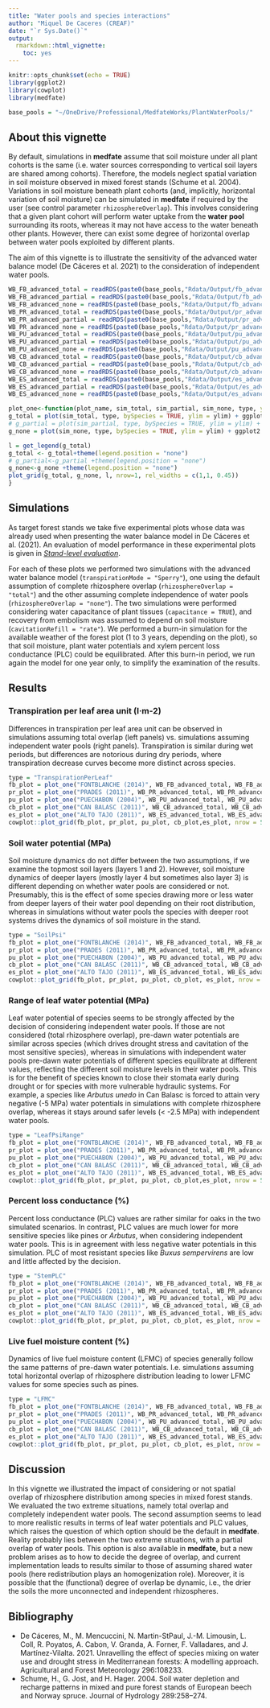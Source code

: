 ```yaml
---
title: "Water pools and species interactions"
author: "Miquel De Caceres (CREAF)"
date: "`r Sys.Date()`"
output:
  rmarkdown::html_vignette:
    toc: yes
---
```


```r
knitr::opts_chunk$set(echo = TRUE)
library(ggplot2)
library(cowplot)
library(medfate)

base_pools = "~/OneDrive/Professional/MedfateWorks/PlantWaterPools/"
```

## About this vignette

By default, simulations in **medfate** assume that soil moisture under all plant cohorts is the same (i.e. water sources corresponding to vertical soil layers are shared among cohorts). Therefore, the models neglect spatial variation in soil moisture observed in mixed forest stands (Schume et al. 2004). Variations in soil moisture beneath plant cohorts (and, implicitly, horizontal variation of soil moisture) can be simulated in **medfate** if required by the user (see control parameter `rhizosphereOverlap`). This involves considering that a given plant cohort will perform water uptake from the **water pool** surrounding its roots, whereas it may not have access to the water beneath other plants. However, there can exist some degree of horizontal overlap between water pools exploited by different plants.

The aim of this vignette is to illustrate the sensitivity of the advanced water balance model (De Cáceres et al. 2021) to the consideration of independent water pools. 

```r
WB_FB_advanced_total = readRDS(paste0(base_pools,"Rdata/Output/fb_advanced_total.rds"))
WB_FB_advanced_partial = readRDS(paste0(base_pools,"Rdata/Output/fb_advanced_partial.rds"))
WB_FB_advanced_none = readRDS(paste0(base_pools,"Rdata/Output/fb_advanced_none.rds"))
WB_PR_advanced_total = readRDS(paste0(base_pools,"Rdata/Output/pr_advanced_total.rds"))
WB_PR_advanced_partial = readRDS(paste0(base_pools,"Rdata/Output/pr_advanced_partial.rds"))
WB_PR_advanced_none = readRDS(paste0(base_pools,"Rdata/Output/pr_advanced_none.rds"))
WB_PU_advanced_total = readRDS(paste0(base_pools,"Rdata/Output/pu_advanced_total.rds"))
WB_PU_advanced_partial = readRDS(paste0(base_pools,"Rdata/Output/pu_advanced_partial.rds"))
WB_PU_advanced_none = readRDS(paste0(base_pools,"Rdata/Output/pu_advanced_none.rds"))
WB_CB_advanced_total = readRDS(paste0(base_pools,"Rdata/Output/cb_advanced_total.rds"))
WB_CB_advanced_partial = readRDS(paste0(base_pools,"Rdata/Output/cb_advanced_partial.rds"))
WB_CB_advanced_none = readRDS(paste0(base_pools,"Rdata/Output/cb_advanced_none.rds"))
WB_ES_advanced_total = readRDS(paste0(base_pools,"Rdata/Output/es_advanced_total.rds"))
WB_ES_advanced_partial = readRDS(paste0(base_pools,"Rdata/Output/es_advanced_partial.rds"))
WB_ES_advanced_none = readRDS(paste0(base_pools,"Rdata/Output/es_advanced_none.rds"))
```

```r
plot_one<-function(plot_name, sim_total, sim_partial, sim_none, type, ylim = NULL) {
g_total = plot(sim_total, type, bySpecies = TRUE, ylim = ylim) + ggplot2::labs(title= paste0("Total overlap (no pools)"))+ theme(axis.text.x = element_blank(), axis.ticks = element_blank())+ylab(plot_name)
# g_partial = plot(sim_partial, type, bySpecies = TRUE, ylim = ylim) + ggplot2::labs(title= paste0("Partial overlap"))+ theme(axis.text.x = element_blank(), axis.ticks = element_blank())+ylab("")
g_none = plot(sim_none, type, bySpecies = TRUE, ylim = ylim) + ggplot2::labs(title= paste0("No overlap (independent pools)"))+ theme(axis.text.x = element_blank(), axis.ticks = element_blank())+ylab("")

l = get_legend(g_total)
g_total <- g_total+theme(legend.position = "none")
# g_partial<-g_partial +theme(legend.position = "none")
g_none<-g_none +theme(legend.position = "none")
plot_grid(g_total, g_none, l, nrow=1, rel_widths = c(1,1, 0.45))
}
```

## Simulations
As target forest stands we take five experimental plots whose data was already used when presenting the water balance model in De Cáceres et al. (2021). An evaluation of model performance in these experimental plots is given in [*Stand-level evaluation*](https://emf-creaf.github.io/medfate/articles/evaluation/StandLevelEvaluation.html). 

For each of these plots we performed two simulations with the advanced water balance model (`transpirationMode = "Sperry"`), one using the default assumption of complete rhizosphere overlap (`rhizosphereOverlap = "total"`) and the other assuming complete independence of water pools (`rhizosphereOverlap = "none"`). The two simulations were performed considering water capacitance of plant tissues (`capacitance = TRUE`), and recovery from embolism was assumed to depend on soil moisture (`cavitationRefill = "rate"`). We performed a burn-in simulation for the available weather of the forest plot (1 to 3 years, depending on the plot), so that soil moisture, plant water potentials and xylem percent loss conductance (PLC) could be equilibrated. After this burn-in period, we run again the model for one year only, to simplify the examination of the results.


## Results
### Transpiration per leaf area unit (l·m-2)

Differences in transpiration per leaf area unit can be observed in simulations assuming total overlap (left panels) vs. simulations assuming independent water pools (right panels). Transpiration is similar during wet periods, but differences are notorious during dry periods, where transpiration decrease curves become more distinct across species.
```r
type = "TranspirationPerLeaf"
fb_plot = plot_one("FONTBLANCHE (2014)", WB_FB_advanced_total, WB_FB_advanced_partial, WB_FB_advanced_none, type, c(0,2))
pr_plot = plot_one("PRADES (2011)", WB_PR_advanced_total, WB_PR_advanced_partial, WB_PR_advanced_none, type, c(0,2))
pu_plot = plot_one("PUECHABON (2004)", WB_PU_advanced_total, WB_PU_advanced_partial, WB_PU_advanced_none, type, c(0,2))
cb_plot = plot_one("CAN BALASC (2011)", WB_CB_advanced_total, WB_CB_advanced_partial, WB_CB_advanced_none, type,  c(0,2))
es_plot = plot_one("ALTO TAJO (2011)", WB_ES_advanced_total, WB_ES_advanced_partial, WB_ES_advanced_none, type, c(0,2.5))
cowplot::plot_grid(fb_plot, pr_plot, pu_plot, cb_plot,es_plot, nrow = 5)
```


### Soil water potential (MPa)

Soil moisture dynamics do not differ between the two assumptions, if we examine the topmost soil layers (layers 1 and 2). However, soil moisture dynamics of deeper layers (mostly layer 4 but sometimes also layer 3) is different depending on whether water pools are considered or not. Presumably, this is the effect of some species drawing more or less water from deeper layers of their water pool depending on their root distribution, whereas in simulations without water pools the species with deeper root systems drives the dynamics of soil moisture in the stand.
```r
type = "SoilPsi"
fb_plot = plot_one("FONTBLANCHE (2014)", WB_FB_advanced_total, WB_FB_advanced_partial, WB_FB_advanced_none, type, c(-5,0))
pr_plot = plot_one("PRADES (2011)", WB_PR_advanced_total, WB_PR_advanced_partial, WB_PR_advanced_none, type, c(-8,0))
pu_plot = plot_one("PUECHABON (2004)", WB_PU_advanced_total, WB_PU_advanced_partial, WB_PU_advanced_none, type, c(-6,0))
cb_plot = plot_one("CAN BALASC (2011)", WB_CB_advanced_total, WB_CB_advanced_partial, WB_CB_advanced_none, type,  c(-6,0))
es_plot = plot_one("ALTO TAJO (2011)", WB_ES_advanced_total, WB_ES_advanced_partial, WB_ES_advanced_none, type,  c(-6,0))
cowplot::plot_grid(fb_plot, pr_plot, pu_plot, cb_plot, es_plot, nrow = 5)
```


### Range of leaf water potential (MPa)

Leaf water potential of species seems to be strongly affected by the decision of considering  independent water pools. If those are not considered (total rhizosphere overlap), pre-dawn water potentials are similar across species (which drives drought stress and cavitation of the most sensitive species), whereas in simulations with independent water pools pre-dawn water potentials of different species equilibrate at different values, reflecting the different soil moisture levels in their water pools. This is for the benefit of species known to close their stomata early during drought or for species with more vulnerable hydraulic systems. For example, a species like *Arbutus unedo* in Can Balasc is forced to attain very negative (-5 MPa) water potentials in simulations with complete rhizosphere overlap, whereas it stays around safer levels (< -2.5 MPa) with independent water pools.

```r
type = "LeafPsiRange"
fb_plot = plot_one("FONTBLANCHE (2014)", WB_FB_advanced_total, WB_FB_advanced_partial, WB_FB_advanced_none, type)
pr_plot = plot_one("PRADES (2011)", WB_PR_advanced_total, WB_PR_advanced_partial, WB_PR_advanced_none, type)
pu_plot = plot_one("PUECHABON (2004)", WB_PU_advanced_total, WB_PU_advanced_partial, WB_PU_advanced_none, type)
cb_plot = plot_one("CAN BALASC (2011)", WB_CB_advanced_total, WB_CB_advanced_partial, WB_CB_advanced_none, type)
es_plot = plot_one("ALTO TAJO (2011)", WB_ES_advanced_total, WB_ES_advanced_partial, WB_ES_advanced_none, type)
cowplot::plot_grid(fb_plot, pr_plot, pu_plot, cb_plot,es_plot, nrow = 5)
```

### Percent loss conductance (%)

Percent loss conductance (PLC) values are rather similar for oaks in the two simulated scenarios. In contrast, PLC values are much lower for more sensitive species like pines or *Arbutus*, when considering independent water pools. This is in agreement with less negative water potentials in this simulation. PLC of most resistant species like *Buxus sempervirens* are low and little affected by the decision.

```r
type = "StemPLC"
fb_plot = plot_one("FONTBLANCHE (2014)", WB_FB_advanced_total, WB_FB_advanced_partial, WB_FB_advanced_none, type, c(0,100))
pr_plot = plot_one("PRADES (2011)", WB_PR_advanced_total, WB_PR_advanced_partial, WB_PR_advanced_none, type, c(0,100))
pu_plot = plot_one("PUECHABON (2004)", WB_PU_advanced_total, WB_PU_advanced_partial, WB_PU_advanced_none, type, c(0,100))
cb_plot = plot_one("CAN BALASC (2011)", WB_CB_advanced_total, WB_CB_advanced_partial, WB_CB_advanced_none, type, c(0,100))
es_plot = plot_one("ALTO TAJO (2011)", WB_ES_advanced_total, WB_ES_advanced_partial, WB_ES_advanced_none, type, c(0,100))
cowplot::plot_grid(fb_plot, pr_plot, pu_plot, cb_plot, es_plot, nrow = 5)
```

### Live fuel moisture content (%)

Dynamics of live fuel moisture content (LFMC) of species generally follow the same patterns of pre-dawn water potentials. I.e. simulations assuming total horizontal overlap of rhizosphere distribution leading to lower LFMC values for some species such as pines.

```r
type = "LFMC"
fb_plot = plot_one("FONTBLANCHE (2014)", WB_FB_advanced_total, WB_FB_advanced_partial, WB_FB_advanced_none, type, c(0,130))
pr_plot = plot_one("PRADES (2011)", WB_PR_advanced_total, WB_PR_advanced_partial, WB_PR_advanced_none, type, c(0,160))
pu_plot = plot_one("PUECHABON (2004)", WB_PU_advanced_total, WB_PU_advanced_partial, WB_PU_advanced_none, type, c(0,130))
cb_plot = plot_one("CAN BALASC (2011)", WB_CB_advanced_total, WB_CB_advanced_partial, WB_CB_advanced_none, type, c(0,145))
es_plot = plot_one("ALTO TAJO (2011)", WB_ES_advanced_total, WB_ES_advanced_partial, WB_ES_advanced_none, type, c(0,240))
cowplot::plot_grid(fb_plot, pr_plot, pu_plot, cb_plot, es_plot, nrow = 5)
```

## Discussion

In this vignette we illustrated the impact of considering or not spatial overlap of rhizosphere distribution among species in mixed forest stands. We evaluated the two extreme situations, namely total overlap and completely independent water pools. The second assumption seems to lead to more realistic results in terms of leaf water potentials and PLC values, which raises the question of which option should be the default in **medfate**. Reality probably lies between the two extreme situations, with a partial overlap of water pools. This option is also available in **medfate**, but a new problem arises as to how to decide the degree of overlap, and current implementation leads to results similar to those of assuming shared water pools (here redistribution plays an homogenization role). Moreover, it is possible that the (functional) degree of overlap be dynamic, i.e., the drier the soils the more unconnected and independent rhizospheres.

## Bibliography

+ De Cáceres, M., M. Mencuccini, N. Martin-StPaul, J.-M. Limousin, L. Coll, R. Poyatos, A. Cabon, V. Granda, A. Forner, F. Valladares, and J. Martínez-Vilalta. 2021. Unravelling the effect of species mixing on water use and drought stress in Mediterranean forests: A modelling approach. Agricultural and Forest Meteorology 296:108233.
+ Schume, H., G. Jost, and H. Hager. 2004. Soil water depletion and recharge patterns in mixed and pure forest stands of European beech and Norway spruce. Journal of Hydrology 289:258–274.